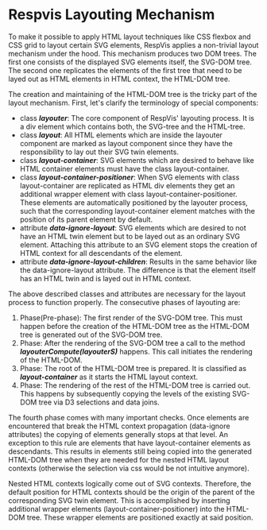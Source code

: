 
<Meta title='Respvis Layouting Mechanism'/>

# Respvis Layouting Mechanism

To make it possible to apply HTML layout techniques like
CSS flexbox and CSS grid to layout certain SVG elements,
RespVis applies a non-trivial layout mechanism under the hood.
This mechanism produces two DOM trees. The first one consists of
the displayed SVG elements itself, the SVG-DOM tree. The second one
replicates the elements of the first tree that need to be layed out
as HTML elements in HTML context, the HTML-DOM tree.

The creation and maintaining of the HTML-DOM tree is the tricky part
of the layout mechanism. First, let's clarify the terminology of
special components:
- class ***layouter***: The core component of RespVis' layouting process.
  It is a div element which contains both, the SVG-tree and the HTML-tree.
- class ***layout***: All HTML elements which are inside the layouter
  component are marked as layout component since they have the responsibility
  to lay out their SVG twin elements.
- class ***layout-container***: SVG elements which are desired to behave like
  HTML container elements must have the class layout-container.
- class ***layout-container-positioner***: When SVG elements with class
  layout-container are replicated as HTML div elements they get an additional
  wrapper element with class layout-container-positioner. These elements are
  automatically positioned by the layouter process, such that the corresponding
  layout-container element matches with the position of its parent element by
  default.
- attribute ***data-ignore-layout***: SVG elements which are desired to not have
  an HTML twin element but to be layed out as an ordinary SVG element. Attaching this
  attribute to an SVG element stops the creation of HTML context for all descendants
  of the element.
- attribute ***data-ignore-layout-children***: Results in the same behavior like
  the data-ignore-layout attribute. The difference is that the element itself has
  an HTML twin and is layed out in HTML context.

The above described classes and attributes are necessary for the layout process to
function properly. The consecutive phases of layouting are:
1. Phase(Pre-phase): The first render of the SVG-DOM tree. This must happen
   before the creation of the HTML-DOM tree as the HTML-DOM tree is
   generated out of the SVG-DOM tree.
2. Phase: After the rendering of the SVG-DOM tree a call to the method
   <Tooltip text="/src/lib/core/layouter/layouter.ts">***layouterCompute(layouterS)***</Tooltip>
   happens. This call initiates the rendering of the HTML-DOM.
3. Phase: The root of the HTML-DOM tree is prepared. It is classified as ***layout-container*** as it
   starts the HTML layout context.
4. Phase: The rendering of the rest of the HTML-DOM tree is carried out. This happens by subsequently
   copying the levels of the existing SVG-DOM tree via D3 selections and data joins.

The fourth phase comes with many important checks. Once elements are encountered that break the HTML
context propagation (data-ignore attributes) the copying of elements generally stops at that level.
An exception to this rule are elements that have layout-container elements as descendants. This results
in elements still being copied into the generated HTML-DOM tree when they are needed for the nested
HTML layout contexts (otherwise the selection via css would be not intuitive anymore).

Nested HTML contexts logically come out of SVG contexts. Therefore, the default position
for HTML contexts should be the origin of the parent of the corresponding SVG twin element.
This is accomplished by inserting additional wrapper elements (layout-container-positioner) into
the HTML-DOM tree. These wrapper elements are positioned exactly at said position.
